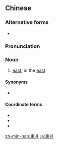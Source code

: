 {{also|东爿}}
==Chinese==
{{zh-forms|s=东爿}}

===Alternative forms===
* {{zh-l|東旁}}

===Pronunciation===
{{zh-pron
|mn=tang-pêng
|cat=n
}}

===Noun===
{{zh-noun}}

# {{lb|zh|Min Nan}} [[east]]; in the [[east]]

====Synonyms====
* {{qualifier|Mandarin|Cantonese|Hakka}} {{zh-l|東邊}}

====Coordinate terms====
* {{zh-l|南爿}}
* {{zh-l|西爿}}
* {{zh-l|北爿}}

[[zh-min-nan:東爿]]
[[ja:東爿]]